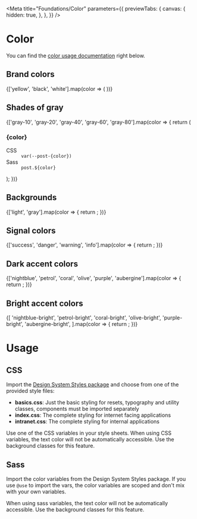 
<Meta
  title="Foundations/Color"
  parameters={{
    previewTabs: {
      canvas: {
        hidden: true,
      },
    },
  }}
/>

# Color

You can find the [color usage documentation](#usage) right below.

## Brand colors

<section className="color-square__section">
  {['yellow', 'black', 'white'].map(color => (
    <ColorSwatch key={color} color={color} />
  ))}
</section>

## Shades of gray

<section className="color-square__section">
  {['gray-10', 'gray-20', 'gray-40', 'gray-60', 'gray-80'].map(color => {
    return (
      <article key={color}>
        <div className="color-square">
          <div
            className="color-square__inner"
            style={{ backgroundColor: `var(--post-${color}` }}
          ></div>
          <div class="color-square__content">
            <h3>{color}</h3>
            <dl>
              <dt>CSS</dt>
              <dd>
                <code>var(--post-{color})</code>
              </dd>
              <dt>Sass</dt>
              <dd>
                <code>post.${color}</code>
              </dd>
            </dl>
          </div>
        </div>
      </article>
    );
  })}
</section>

## Backgrounds

<section className="color-square__section">
  {['light', 'gray'].map(color => {
    return <ColorSwatch key={color} color={color} />;
  })}
</section>

## Signal colors

<section className="color-square__section">
  {['success', 'danger', 'warning', 'info'].map(color => {
    return <ColorSwatch key={color} color={color} />;
  })}
</section>

## Dark accent colors

<section className="color-square__section">
  {['nightblue', 'petrol', 'coral', 'olive', 'purple', 'aubergine'].map(color => {
    return <ColorSwatch key={color} color={color} />;
  })}
</section>

## Bright accent colors

<section className="color-square__section">
  {[
    'nightblue-bright',
    'petrol-bright',
    'coral-bright',
    'olive-bright',
    'purple-bright',
    'aubergine-bright',
  ].map(color => {
    return <ColorSwatch key={color} color={color} />;
  })}
</section>

# Usage

## CSS

Import the [Design System Styles package](https://www.npmjs.com/package/@swisspost/design-system-styles) and choose from one of the provided style files:

- **basics.css**: Just the basic styling for resets, typography and utility classes, components must be imported separately
- **index.css**: The complete styling for internet facing applications
- **intranet.css**: The complete styling for internal applications

Use one of the CSS variables in your style sheets. When using CSS variables, the text color will not be automatically accessible. Use the background classes for this feature.

<Source language="css" code={cssBackground} dark />

## Sass

Import the color variables from the Design System Styles package. If you use `@use` to import the vars, the color variables are scoped and don't mix with your own variables.

When using sass variables, the text color will not be automatically accessible. Use the background classes for this feature.

<Source language="css" code={scssBackground} dark />
